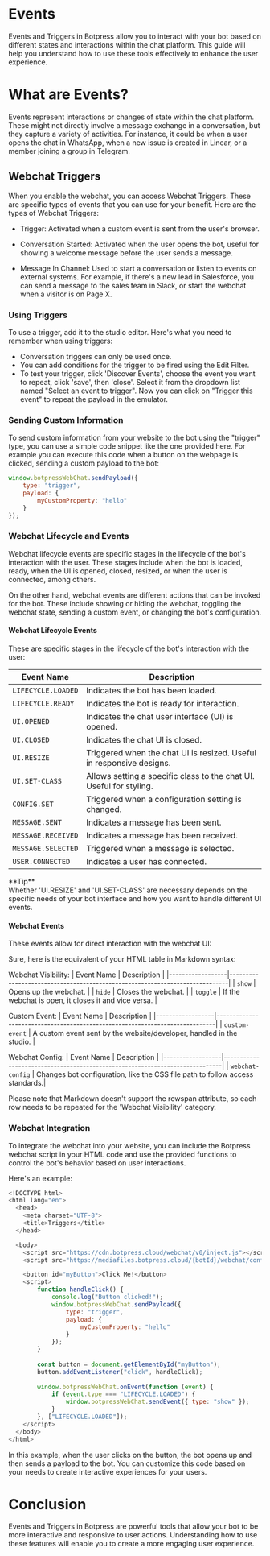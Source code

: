 
# Events

Events and Triggers in Botpress allow you to interact with your bot based on different states and interactions within the chat platform. This guide will help you understand how to use these tools effectively to enhance the user experience.

# What are Events?

Events represent interactions or changes of state within the chat platform. These might not directly involve a message exchange in a conversation, but they capture a variety of activities. For instance, it could be when a user opens the chat in WhatsApp, when a new issue is created in Linear, or a member joining a group in Telegram.

## Webchat Triggers
When you enable the webchat, you can access Webchat Triggers. These are specific types of events that you can use for your benefit. Here are the types of Webchat Triggers:

* Trigger: 
Activated when a custom event is sent from the user's browser.

* Conversation Started: 
Activated when the user opens the bot, useful for showing a welcome message before the user sends a message.

* Message In Channel: 
Used to start a conversation or listen to events on external systems. For example, if there's a new lead in Salesforce, you can send a message to the sales team in Slack, or start the webchat when a visitor is on Page X.

### Using Triggers
To use a trigger, add it to the studio editor. Here's what you need to remember when using triggers:

* Conversation triggers can only be used once.
* You can add conditions for the trigger to be fired using the Edit Filter.
* To test your trigger, click 'Discover Events', choose the event you want to repeat, click 'save', then 'close'. Select it from the dropdown list named "Select an event to trigger". Now you can click on "Trigger this event" to repeat the payload in the emulator.

### Sending Custom Information
To send custom information from your website to the bot using the "trigger" type, you can use a simple code snippet like the one provided here. For example you can execute this code when a button on the webpage is clicked, sending a custom payload to the bot:

```javascript
window.botpressWebChat.sendPayload({
    type: "trigger",
    payload: {
        myCustomProperty: "hello"
    }
});
```

### Webchat Lifecycle and Events
Webchat lifecycle events are specific stages in the lifecycle of the bot's interaction with the user. These stages include when the bot is loaded, ready, when the UI is opened, closed, resized, or when the user is connected, among others.

On the other hand, webchat events are different actions that can be invoked for the bot. These include showing or hiding the webchat, toggling the webchat state, sending a custom event, or changing the bot's configuration.

#### Webchat Lifecycle Events
These are specific stages in the lifecycle of the bot's interaction with the user:

| Event Name       | Description                                                  |
|------------------|--------------------------------------------------------------|
| `LIFECYCLE.LOADED` | Indicates the bot has been loaded.                          |
| `LIFECYCLE.READY` | Indicates the bot is ready for interaction.                 |
| `UI.OPENED`      | Indicates the chat user interface (UI) is opened.            |
| `UI.CLOSED`      | Indicates the chat UI is closed.                             |
| `UI.RESIZE`      | Triggered when the chat UI is resized. Useful in responsive designs. |
| `UI.SET-CLASS`   | Allows setting a specific class to the chat UI. Useful for styling.  |
| `CONFIG.SET`     | Triggered when a configuration setting is changed.           |
| `MESSAGE.SENT`   | Indicates a message has been sent.                           |
| `MESSAGE.RECEIVED` | Indicates a message has been received.                     |
| `MESSAGE.SELECTED` | Triggered when a message is selected.                      |
| `USER.CONNECTED` | Indicates a user has connected.                              |



<Callout>
  **Tip** <br/>
  Whether 'UI.RESIZE' and 'UI.SET-CLASS' are necessary depends on the specific needs of your bot interface and how you want to handle different UI events.
</Callout>

#### Webchat Events
These events allow for direct interaction with the webchat UI:

Sure, here is the equivalent of your HTML table in Markdown syntax:

Webchat Visibility:
| Event Name       | Description                                                                 |
|------------------|-----------------------------------------------------------------------------|
| `show`           | Opens up the webchat.                                                       |
| `hide`           | Closes the webchat.                                                         |
| `toggle`         | If the webchat is open, it closes it and vice versa.                        |

Custom Event:
| Event Name       | Description                                                                 |
|------------------|-----------------------------------------------------------------------------|
| `custom-event`   | A custom event sent by the website/developer, handled in the studio.        |

Webchat Config:
| Event Name       | Description                                                                 |
|------------------|-----------------------------------------------------------------------------|
| `webchat-config` | Changes bot configuration, like the CSS file path to follow access standards.|

Please note that Markdown doesn't support the rowspan attribute, so each row needs to be repeated for the 'Webchat Visibility' category.


### Webchat Integration
To integrate the webchat into your website, you can include the Botpress webchat script in your HTML code and use the provided functions to control the bot's behavior based on user interactions.

Here's an example:
```javascript
<!DOCTYPE html>
<html lang="en">
  <head>
    <meta charset="UTF-8">
    <title>Triggers</title>
  </head>

  <body>
    <script src="https://cdn.botpress.cloud/webchat/v0/inject.js"></script>
    <script src="https://mediafiles.botpress.cloud/{botId}/webchat/config.js" defer></script>

    <button id="myButton">Click Me!</button>
    <script>
        function handleClick() {
            console.log("Button clicked!");
            window.botpressWebChat.sendPayload({
                type: "trigger",
                payload: {
                    myCustomProperty: "hello"
                }
            });
        }
        
        const button = document.getElementById("myButton");
        button.addEventListener("click", handleClick);
        
        window.botpressWebChat.onEvent(function (event) {
            if (event.type === "LIFECYCLE.LOADED") {
                window.botpressWebChat.sendEvent({ type: "show" });
            }
        }, ["LIFECYCLE.LOADED"]);
    </script>
  </body>
</html>
```

In this example, when the user clicks on the button, the bot opens up and then sends a payload to the bot. You can customize this code based on your needs to create interactive experiences for your users.

# Conclusion
Events and Triggers in Botpress are powerful tools that allow your bot to be more interactive and responsive to user actions. Understanding how to use these features will enable you to create a more engaging user experience.
